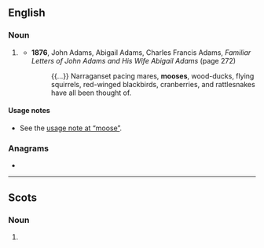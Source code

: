 {{also|Mooses}}
==English==

===Noun===
{{head|en|noun form}}

# {{lb|en|dated|rare}} {{plural of|moose|lang=en}}
#* '''1876''', John Adams, Abigail Adams, Charles Francis Adams, ''Familiar Letters of John Adams and His Wife Abigail Adams'' (page 272)
#*: {{...}} Narraganset pacing mares, '''mooses''', wood-ducks, flying squirrels, red-winged blackbirds, cranberries, and rattlesnakes have all been thought of.

====Usage notes====
* See the [[moose#Usage notes|usage note at “moose”]].

===Anagrams===
* {{anagrams|en|a=emooss|osmose}}

----

==Scots==

===Noun===
{{head|sco|noun plural form}}

# {{plural of|moose|lang=sco}}